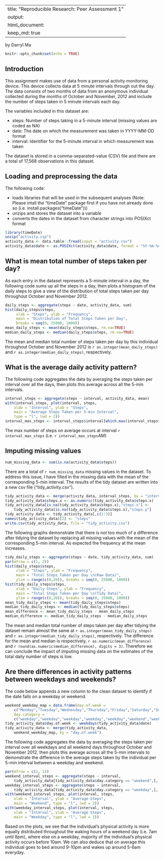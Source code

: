 
---
title: "Reproducible Research: Peer Assessment 1"
output: 
  html_document:
    keep_md: true
---
by Darryl Ma

```r
knitr::opts_chunk$set(echo = TRUE)
```

## Introduction

This assignment makes use of data from a personal activity monitoring device. This device collects data at 5 minute intervals through out the day. The data consists of two months of data from an anonymous individual collected during the months of October and November, 2012 and include the number of steps taken in 5 minute intervals each day.

The variables included in this dataset are:

- steps: Number of steps taking in a 5-minute interval (missing values are coded as \color{red}{\verb|NA|}NA)
- date: The date on which the measurement was taken in YYYY-MM-DD format
- interval: Identifier for the 5-minute interval in which measurement was taken

The dataset is stored in a comma-separated-value (CSV) file and there are a total of 17,568 observations in this dataset.

## Loading and preprocessing the data

The following code:

- loads libraries that will be used in the subsequent analyses (Note: Please intall the "timeDate" package first if you have not already done so (i.e. install.packages("timeDate")))
- unzips and stores the dataset into a variable
- converts the dates in the dataset from character strings into POSIXct format

```r
library(timeDate)
unzip("activity.zip")
activity_data <- data.table::fread(input = "activity.csv")
activity_data$date <- as.POSIXct(activity_data$date, format = "%Y-%m-%d")
```

## What is mean total number of steps taken per day?

As each entry in the dataset represents a 5-minute interval in a day, the following code sums up all the steps in a day, then plots a histogram of the daily steps to give a view of the distribution of total steps taken per day throughout October and November 2012.

```r
daily_steps <- aggregate(steps ~ date, activity_data, sum)
hist(daily_steps$steps, 
     xlab = "Steps", ylab = "Frequency", 
     main = "Distribution of Total Steps Taken per Day",
     breaks = seq(0, 25000, 1000))
mean_daily_steps <- mean(daily_steps$steps, rm.na=TRUE)
median_daily_steps <- median(daily_steps$steps, rm.na=TRUE)
```

The mean and median total number of steps taken per day by this individual throughout October and November 2012 is `r as.integer(mean_daily_steps)` and `r as.integer(median_daily_steps)`, respectively. 

## What is the average daily activity pattern?

The following code aggregates the data by averaging the steps taken per interval over all the days, then plots this average across all the 5-min intervals.

```r
interval_steps <- aggregate(steps ~ interval, activity_data, mean)
with(interval_steps, plot(interval, steps, 
    xlab = "Interval", ylab = "Steps",
    main = "Average Steps Taken per 5-min Interval",
    type = "l", lwd = 2))
interval_max_steps <- interval_steps$interval[which.max(interval_steps$steps)]
```

The max number of steps on average occurs at interval `r interval_max_steps` (i.e. `r interval_max_steps`AM) 

## Imputing missing values

```r
num_missing_data <- sum(is.na(activity_data$steps))
```

There are a total of `r num_missing_data` missing values in the dataset. To address this issue, I have filled in the missing data with the mean of the corresponding 5-min interval. The results of the tidy dataset are written into a new csv file ("tidy_activity.csv").

```r
tidy_activity_data <- merge(activity_data, interval_steps, by = "interval")
tidy_activity_data$steps.x <- as.numeric(tidy_activity_data$steps.x)
tidy_activity_data[is.na(tidy_activity_data$steps.x),"steps.x"] <- 
    tidy_activity_data[is.na(tidy_activity_data$steps.x),"steps.y"]
tidy_activity_data <- tidy_activity_data[,c(1:3)]
names(tidy_activity_data)[2] <- "steps"
write.csv(tidy_activity_data, file = "tidy_activity.csv")
```

The following graphs demonstrate that there is not too much of a difference after tidying the dataset by replacing all missing values with the mean of the corresponding 5-min interval. As expected the frequency at the mean increases.

```r
tidy_daily_steps <- aggregate(steps ~ date, tidy_activity_data, sum)
par(mfrow = c(1, 2))
hist(daily_steps$steps, 
     xlab = "Steps", ylab = "Frequency", 
     main = "Total Steps Taken per Day \n(Raw Data)",
     ylim = range(c(0,20)), breaks = seq(0, 25000, 1000))
hist(tidy_daily_steps$steps, 
     xlab = "Daily Steps", ylab = "Frequency", 
     main = "Total Steps Taken per Day \n(Tidy Data)",
     ylim = range(c(0,20)), breaks = seq(0, 25000, 1000))
mean_tidy_daily_steps <- mean(tidy_daily_steps$steps)
median_tidy_daily_steps <- median(tidy_daily_steps$steps)
mean_difference <- mean_tidy_daily_steps - mean_daily_steps
median_difference <- median_tidy_daily_steps - median_daily_steps
```

The mean and median total number of steps taken per day after tidying the dataset remain almost the same at `r as.integer(mean_tidy_daily_steps)` and `r as.integer(median_tidy_daily_steps)`, respectively. The difference for the mean and median is respectively, `r as.numeric(mean_difference)` and `r round(as.numeric(median_difference), digits = 3)`. Therefore we can conclude the impact of imputing missing data on the estimates of the total daily number of steps is low.

## Are there differences in activity patterns between weekdays and weekends?

The code below appends a new column to the clean dataset to identify if the date falls on a weekday or weekend.

```r
weekend_weekday_map = data.frame(day.of.week = 
    c("Monday","Tuesday","Wednesday","Thursday","Friday","Saturday","Sunday"), 
    day.category = 
    c("weekday","weekday","weekday","weekday","weekday","weekend","weekend")) 
tidy_activity_data$day.of.week <- weekdays(tidy_activity_data$date) 
tidy_activity_data <- merge(tidy_activity_data, 
    weekend_weekday_map, by = "day.of.week")
```

The following code aggregates the data by averaging the steps taken per interval over all weekdays and all weekend days throughout October and November 2012, then plots this average across all the 5-min intervals to demonstrate the difference in the average steps taken by the individual per 5-min interval between a weekday and weekend.

```r
par(mfrow = c(2, 1))
weekend_interval_steps <- aggregate(steps ~ interval, 
    tidy_activity_data[tidy_activity_data$day.category == "weekend",], mean)
weekday_interval_steps <- aggregate(steps ~ interval, 
    tidy_activity_data[tidy_activity_data$day.category == "weekday",], mean)
with(weekend_interval_steps, plot(interval, steps, 
    xlab = "Interval", ylab = "Average Steps", 
    main = "Weekend", type = "l", lwd = 2))
with(weekday_interval_steps, plot(interval, steps, 
    xlab = "Interval", ylab = "Average Steps", 
    main = "Weekday", type = "l", lwd = 2))
```

Based on the plots, we see that the individual's physical activity is more equally distributed throughout the waking hours of a weekend day (i.e. 7am until 8pm), where else on a weekday, majority of the individual's physical activity occurs before 10am. We can also deduce that on average this individual goes to bed around 9-10pm and wakes up around 5-6am everyday. 